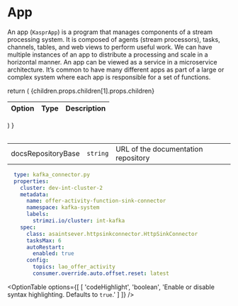 
# App

An app (`KasprApp`) is a program that manages components of a stream processing system.  It is composed of agents (stream processors), tasks, channels, tables, and web views to perform useful work.
We can have multiple instances of an app to distribute a processing and scale in a horizontal manner. 
An app can be viewed as a service in a microservice architecture. It’s common to have many different apps as part of a large or complex system where each app is responsible for a set of functions.

  return (
    <table className="w-full !table text-sm">
      <thead>
        <tr>
          <th align="left">Option</th>
          <th align="left">Type</th>
          <th align="left">Description</th>
        </tr>
      </thead>
      <tbody className="break-all first:[&_td]:font-semibold first:[&_td]:text-violet-600 first:[&_td]:dark:text-violet-500 [&_tr]:!bg-transparent">
        {children.props.children[1].props.children}
      </tbody>
    </table>
  )
}

<Table>

|                    |          |                                     |
| ------------------ | -------- | ----------------------------------- |
| docsRepositoryBase | `string` | URL of the documentation repository |

</Table>

```yaml filename=app.yml"
  type: kafka_connector.py
  properties:
    cluster: dev-int-cluster-2
    metadata:
      name: offer-activity-function-sink-connector
      namespace: kafka-system 
      labels:
        strimzi.io/cluster: int-kafka
    spec:
      class: asaintsever.httpsinkconnector.HttpSinkConnector
      tasksMax: 6
      autoRestart:
        enabled: true
      config:
        topics: lao_offer_activity
        consumer.override.auto.offset.reset: latest
```

<OptionTable
  options={[
    [
      'codeHighlight',
      'boolean',
      'Enable or disable syntax highlighting. Defaults to `true`.'
    ]
  ]}
/>